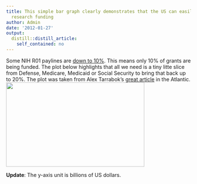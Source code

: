 ```yaml
---
title: This simple bar graph clearly demonstrates that the US can easily increase
  research funding
author: Admin
date: '2012-01-27'
output:
  distill::distill_article:
    self_contained: no
---
```


Some NIH R01 paylines are <a href="http://www.einstein.yu.edu/ogs/page.aspx?id=21983" target="_blank">down to 10%</a>. This means only 10% of grants are being funded. The plot below highlights that all we need is a tiny litte slice from Defense, Medicare, Medicaid or Social Security to bring that back up to 20%. The plot was taken from Alex Tarrabok&#8217;s <a href="http://www.theatlantic.com/business/archive/2012/01/the-innovation-nation-vs-the-warfare-welfare-state/251984/" target="_blank">great article</a> in the Atlantic.<img height="231" src="http://cdn.theatlantic.com/static/mt/assets/business/innovation%20welfarewarfare.png" width="377" />

**Update**: The y-axis unit is billions of US dollars.
